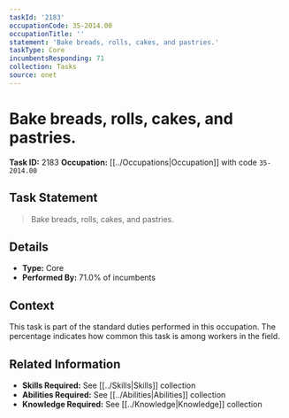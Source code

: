 ```yaml
---
taskId: '2183'
occupationCode: 35-2014.00
occupationTitle: ''
statement: 'Bake breads, rolls, cakes, and pastries.'
taskType: Core
incumbentsResponding: 71
collection: Tasks
source: onet
---
```

# Bake breads, rolls, cakes, and pastries.

**Task ID:** 2183
**Occupation:** [[../Occupations|Occupation]] with code `35-2014.00`

## Task Statement

> Bake breads, rolls, cakes, and pastries.

## Details

- **Type:** Core
- **Performed By:** 71.0% of incumbents

## Context

This task is part of the standard duties performed in this occupation. The percentage indicates how common this task is among workers in the field.

## Related Information

- **Skills Required:** See [[../Skills|Skills]] collection
- **Abilities Required:** See [[../Abilities|Abilities]] collection
- **Knowledge Required:** See [[../Knowledge|Knowledge]] collection
